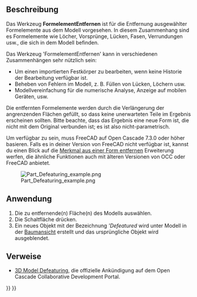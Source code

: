 <languages/>

{{Docnav/de
|[[Part_CheckGeometry/de|GeometriePrüfen]]
|[[Part_Import/de|Import]]
|[[Part_Workbench/de|Part]]
|IconL=Part_CheckGeometry.svg
|IconR=Part_Import.svg
|IconC=Workbench_Part.svg
}}

{{GuiCommand/de
|Name=Part Defeaturing
|Name/de=Part FormelementEntfernen
|MenuLocation=Part → Formelement entfernen
|Workbenches=[[Part_Workbench/de|Part]]
|Version=0.18
|SeeAlso=[[Defeaturing_Workbench/de|Defeaturing]], [[Macro_Parametric_Defeaturing|Macro Parametric Defeaturing]]
}}

<span id="Description"></span>
==Beschreibung==

Das Werkzeug '''FormelementEntfernen''' ist für die Entfernung ausgewählter Formelemente aus dem Modell vorgesehen. In diesem Zusammenhang sind es Formelemente wie Löcher, Vorsprünge, Lücken, Fasen, Verrundungen usw., die sich in dem Modell befinden.

Das Werkzeug 'FormelementEntfernen' kann in verschiedenen Zusammenhängen sehr nützlich sein:

* Um einen importierten Festkörper zu bearbeiten, wenn keine Historie der Bearbeitung verfügbar ist.
* Beheben von Fehlern im Modell, z. B. Füllen von Lücken, Löchern usw.
* Modellvereinfachung für die numerische Analyse, Anzeige auf mobilen Geräten, usw.

Die entfernten Formelemente werden durch die Verlängerung der angrenzenden Flächen gefüllt, so dass keine unerwarteten Teile im Ergebnis erscheinen sollten. Bitte beachte, dass das Ergebnis eine neue Form ist, die nicht mit dem Original verbunden ist; es ist also nicht-parametrisch.

Um verfügbar zu sein, muss FreeCAD auf Open Cascade 7.3.0 oder höher basieren. Falls es in deiner Version von FreeCAD nicht verfügbar ist, kannst du einen Blick auf die [[Defeaturing_Workbench/de|Merkmal aus einer Form entfernen]] Erweiterung werfen, die ähnliche Funktionen auch mit älteren Versionen von OCC oder FreeCAD anbietet.

[[File:Part Defeaturing example.png]]

<span id="Usage"></span>
==Anwendung==

# Die zu entfernende(n) Fläche(n) des Modells auswählen.
# Die Schaltfläche {{Button|[[File:Part Defeaturing.svg|16px]] '''Formelement entfernen'''}} drücken.
# Ein neues Objekt mit der Bezeichnung '''Defeatured'' wird unter Modell in der [[Tree_view/de|Baumansicht]] erstellt und das ursprüngliche Objekt wird ausgeblendet.

<span id="Links"></span>
==Verweise==

* [https://dev.opencascade.org/index.php?q=node/1211 3D Model Defeaturing], die offizielle Ankündigung auf dem Open Cascade Collaborative Development Portal.


{{Docnav/de
|[[Part_CheckGeometry/de|GeometriePrüfen]]
|[[Part_Import/de|Import]]
|[[Part_Workbench/de|Part]]
|IconL=Part_CheckGeometry.svg
|IconR=Part_Import.svg
|IconC=Workbench_Part.svg
}}

{{Part_Tools_navi{{#translation:}}}}
{{Userdocnavi{{#translation:}}}}
